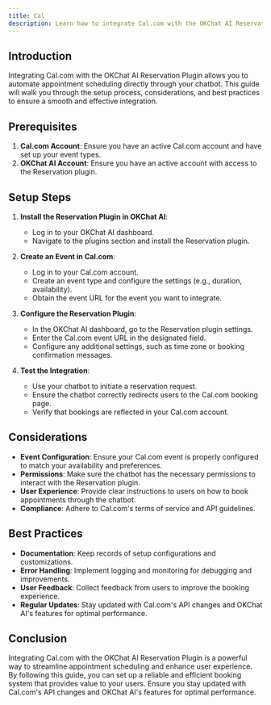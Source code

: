 ```yaml
---
title: Cal
description: Learn how to integrate Cal.com with the OKChat AI Reservation Plugin for automated appointment scheduling.
---
```


## Introduction

Integrating Cal.com with the OKChat AI Reservation Plugin allows you to automate appointment scheduling directly through your chatbot. This guide will walk you through the setup process, considerations, and best practices to ensure a smooth and effective integration.

## Prerequisites

1. **Cal.com Account**: Ensure you have an active Cal.com account and have set up your event types.
2. **OKChat AI Account**: Ensure you have an active account with access to the Reservation plugin.

## Setup Steps

1. **Install the Reservation Plugin in OKChat AI**:

   - Log in to your OKChat AI dashboard.
   - Navigate to the plugins section and install the Reservation plugin.

2. **Create an Event in Cal.com**:

   - Log in to your Cal.com account.
   - Create an event type and configure the settings (e.g., duration, availability).
   - Obtain the event URL for the event you want to integrate.

3. **Configure the Reservation Plugin**:

   - In the OKChat AI dashboard, go to the Reservation plugin settings.
   - Enter the Cal.com event URL in the designated field.
   - Configure any additional settings, such as time zone or booking confirmation messages.

4. **Test the Integration**:
   - Use your chatbot to initiate a reservation request.
   - Ensure the chatbot correctly redirects users to the Cal.com booking page.
   - Verify that bookings are reflected in your Cal.com account.

## Considerations

- **Event Configuration**: Ensure your Cal.com event is properly configured to match your availability and preferences.
- **Permissions**: Make sure the chatbot has the necessary permissions to interact with the Reservation plugin.
- **User Experience**: Provide clear instructions to users on how to book appointments through the chatbot.
- **Compliance**: Adhere to Cal.com's terms of service and API guidelines.

## Best Practices

- **Documentation**: Keep records of setup configurations and customizations.
- **Error Handling**: Implement logging and monitoring for debugging and improvements.
- **User Feedback**: Collect feedback from users to improve the booking experience.
- **Regular Updates**: Stay updated with Cal.com's API changes and OKChat AI's features for optimal performance.

## Conclusion

Integrating Cal.com with the OKChat AI Reservation Plugin is a powerful way to streamline appointment scheduling and enhance user experience. By following this guide, you can set up a reliable and efficient booking system that provides value to your users. Ensure you stay updated with Cal.com's API changes and OKChat AI's features for optimal performance.
